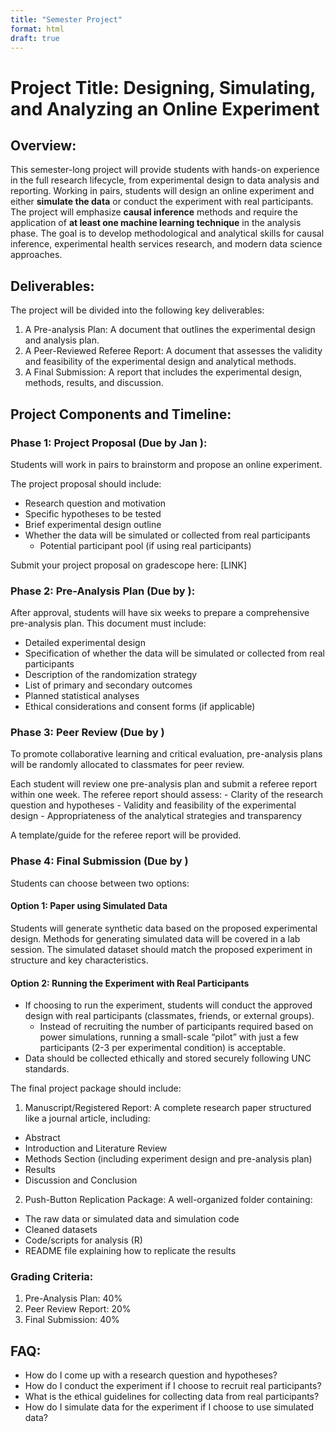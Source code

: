 ```yaml
---
title: "Semester Project"
format: html
draft: true
---
```


# Project Title: Designing, Simulating, and Analyzing an Online Experiment

## Overview:

This semester-long project will provide students with hands-on experience in the full research lifecycle, from experimental design to data analysis and reporting. Working in pairs, students will design an online experiment and either **simulate the data** or conduct the experiment with real participants. The project will emphasize **causal inference** methods and require the application of **at least one machine learning technique** in the analysis phase. The goal is to develop methodological and analytical skills for causal inference, experimental health services research, and modern data science approaches.

## Deliverables:

The project will be divided into the following key deliverables:

1.  A Pre-analysis Plan: A document that outlines the experimental design and analysis plan.
2.  A Peer-Reviewed Referee Report: A document that assesses the validity and feasibility of the experimental design and analytical methods.
3.  A Final Submission: A report that includes the experimental design, methods, results, and discussion.

## Project Components and Timeline:

### Phase 1: Project Proposal (Due by Jan ):

Students will work in pairs to brainstorm and propose an online experiment.

The project proposal should include: 

- Research question and motivation
- Specific hypotheses to be tested 
- Brief experimental design outline 
- Whether the data will be simulated or collected from real participants 
    - Potential participant pool (if using real participants) 

Submit your project proposal on gradescope here: [LINK]

### Phase 2: Pre-Analysis Plan (Due by ):

After approval, students will have six weeks to prepare a comprehensive pre-analysis plan. This document must include:

-   Detailed experimental design
-   Specification of whether the data will be simulated or collected from real participants
-   Description of the randomization strategy
-   List of primary and secondary outcomes
-   Planned statistical analyses
-   Ethical considerations and consent forms (if applicable)


### Phase 3: Peer Review (Due by )

To promote collaborative learning and critical evaluation, pre-analysis plans will be randomly allocated to classmates for peer review.

Each student will review one pre-analysis plan and submit a referee report within one week. The referee report should assess:
- Clarity of the research question and hypotheses
- Validity and feasibility of the experimental design
- Appropriateness of the analytical strategies and transparency

A template/guide for the referee report will be provided.

### Phase 4: Final Submission (Due by )

Students can choose between two options:

#### Option 1: Paper using Simulated Data

Students will generate synthetic data based on the proposed experimental design. Methods for generating simulated data will be covered in a lab session. The simulated dataset should match the proposed experiment in structure and key characteristics.

#### Option 2: Running the Experiment with Real Participants

-   If choosing to run the experiment, students will conduct the approved design with real participants (classmates, friends, or external groups).
    -   Instead of recruiting the number of participants required based on power simulations, running a small-scale "pilot" with just a few participants (2-3 per experimental condition) is acceptable.
-   Data should be collected ethically and stored securely following UNC standards.

The final project package should include:

1.  Manuscript/Registered Report: A complete research paper structured like a journal article, including:

-   Abstract
-   Introduction and Literature Review
-   Methods Section (including experiment design and pre-analysis plan)
-   Results
-   Discussion and Conclusion


2. Push-Button Replication Package: A well-organized folder containing:

-   The raw data or simulated data and simulation code
-   Cleaned datasets
-   Code/scripts for analysis (R)
-   README file explaining how to replicate the results

### Grading Criteria:

1. Pre-Analysis Plan: 40% 
2. Peer Review Report: 20% 
3. Final Submission: 40%

## FAQ:

-   How do I come up with a research question and hypotheses?
-   How do I conduct the experiment if I choose to recruit real participants?
-   What is the ethical guidelines for collecting data from real participants?
-   How do I simulate data for the experiment if I choose to use simulated data?

